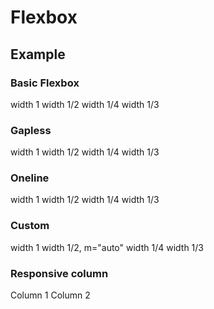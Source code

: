 # Flexbox

## Example

### Basic Flexbox

<Container>
  <Flexbox>
    <Column width={1} bg="N2">width 1</Column>
    <Column width={1 / 2} bg="N3">width 1/2</Column>
    <Column width={1 / 4} bg="N4">width 1/4</Column>
    <Column width={1 / 3} bg="N2">width 1/3</Column>
  </Flexbox>
</Container>



### Gapless

<Container>
  <Flexbox gapless>
    <Column width={1} bg="N2">width 1</Column>
    <Column width={1 / 2} bg="N3">width 1/2</Column>
    <Column width={1 / 4} bg="N4">width 1/4</Column>
    <Column width={1 / 3} bg="N2">width 1/3</Column>
  </Flexbox>
</Container>

### Oneline

<Container>
  <Flexbox oneline>
    <Column width={1} bg="N2">width 1</Column>
    <Column width={1 / 2} bg="N3">width 1/2</Column>
    <Column width={1 / 4} bg="N4">width 1/4</Column>
    <Column width={1 / 3} bg="N2">width 1/3</Column>
  </Flexbox>
</Container>


### Custom

<Container>
  <Flexbox justifyContent="space-between">
    <Column width={1} bg="N2">width 1</Column>
    <Column width={1 / 2} bg="N3" m="auto">width 1/2, m="auto"</Column>
    <Column width={1 / 4} bg="N4">width 1/4</Column>
    <Column width={1 / 3} bg="N2">width 1/3</Column>
  </Flexbox>
</Container>


### Responsive column

<Container>
  <Flexbox>
    <Column width={[1, 1 / 2, 1 / 3, 1 / 4]} bg="N4">Column 1</Column>
    <Column width={[1, 1 / 2, 1 / 3, 1 / 4, 1]} bg="N2">Column 2</Column>
  </Flexbox>
</Container>